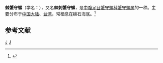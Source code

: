 {{Speciesbox 
| taxon = Cerithium echinatum
| image = Cerithium_echinatum.shell001.jpg
| binomial_authority = (Lamarck, 1818)
}}
'''棘蟹守螺'''（学名：''{{lang|la|Cerithium echinatum}}''），又名'''棘刺蟹守螺'''，是[[中腹足目|中腹足目]][[蟹守螺科|蟹守螺科]][[蟹守螺属|蟹守螺属]]的一种。主要分布于[[中国大陆|中国大陆]]、[[台湾|台湾]]，常栖息在礁石海底。<ref>{{cite web|url=http://shell.sinica.edu.tw/chinese/shellbase_detail.php?science_no=362|title=国际贝库：棘蟹守螺|publisher=台湾贝类资料库|accessdate=2009-08-11|archive-date=2016-03-04|archive-url=https://web.archive.org/web/20160304115913/http://shell.sinica.edu.tw/chinese/shellbase_detail.php?science_no=362|dead-url=no}}</ref>

== 参考文献 ==
{{reflist}}
{{Taxonbar|from=Q5064448}}

[[Category:蟹守螺属|J]]
[[Category:_1818年描述的动物|J]]